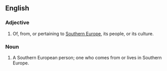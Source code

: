 ==English==

===Adjective===
{{en-adj|pos=[[Southern]] [[European]]|-}}

# Of, from, or pertaining to [[Southern Europe]], its people, or its culture.

===Noun===
{{en-noun|sg=[[Southern]] [[European]]}}

# A Southern European person; one who comes from or lives in Southern Europe.